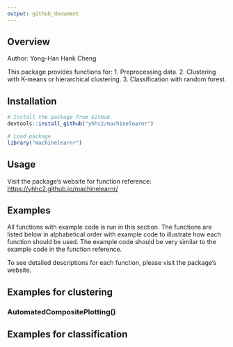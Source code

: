 ```yaml
---
output: github_document
---
```


<!-- README.md is generated from README.Rmd. Please edit that file -->


## Overview

Author: Yong-Han Hank Cheng

This package provides functions for:
1. Preprocessing data.
2. Clustering with K-means or hierarchical clustering.
3. Classification with random forest. 

## Installation

```r
# Install the package from GitHub
devtools::install_github("yhhc2/machinelearnr")
```

```r
# Load package
library("machinelearnr")
```

## Usage

Visit the package's website for function reference: <https://yhhc2.github.io/machinelearnr/>

## Examples

All functions with example code is run in this section. The functions are
listed below in alphabetical order with example code to illustrate
how each function should be used. The example code should be very similar
to the example code in the function reference. 

To see detailed descriptions for each function, please visit the package's website.

## Examples for clustering

### AutomatedCompositePlotting()



## Examples for classification


